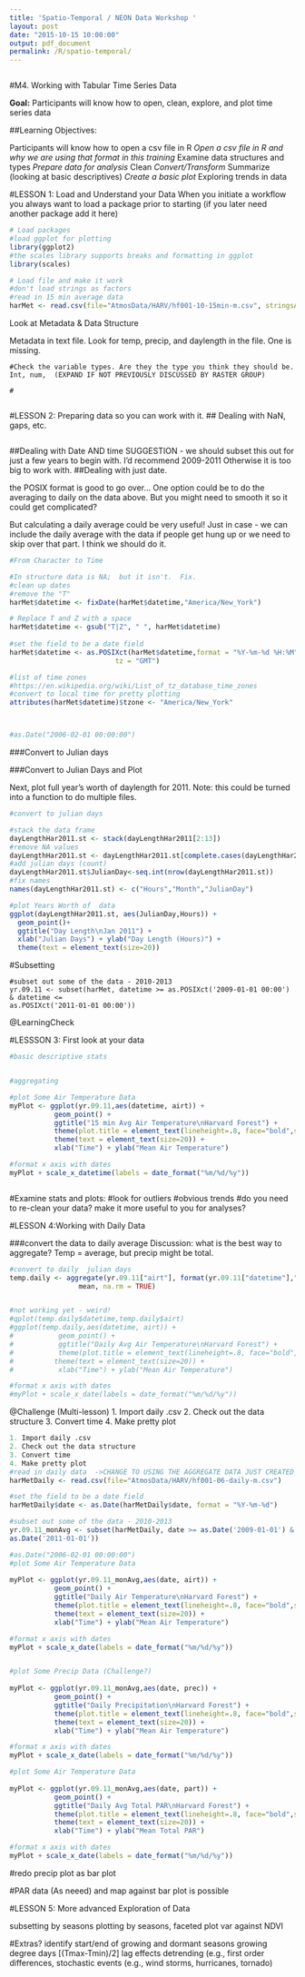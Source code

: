 ```yaml
---
title: 'Spatio-Temporal / NEON Data Workshop '
layout: post
date: "2015-10-15 10:00:00"
output: pdf_document
permalink: /R/spatio-temporal/
---
```


```r

```

#M4. Working with Tabular Time Series Data

**Goal:** Participants will know how to open, clean, explore, and  plot time series data

##Learning Objectives:

Participants will know how to open a csv file in R
*Open a csv file in R and why we are using that format in this training
*Examine data structures and types
*Prepare data for analysis
  *Clean
  *Convert/Transform
  *Summarize (looking at basic descriptives)
*Create a basic plot
*Exploring trends in data


#LESSON 1: Load and Understand your Data
When you initiate a workflow you always want to load a package prior to starting (if you later need another package add it here)

```r
# Load packages
#load ggplot for plotting 
library(ggplot2)
#the scales library supports breaks and formatting in ggplot
library(scales)

# Load file and make it work
#don't load strings as factors
#read in 15 min average data 
harMet <- read.csv(file="AtmosData/HARV/hf001-10-15min-m.csv", stringsAsFactors = FALSE)

```

Look at Metadata & Data Structure

Metadata in text file.  Look for temp, precip, and daylength in the file.  One is missing.  

```Data
#Check the variable types. Are they the type you think they should be. Int, num,  (EXPAND IF NOT PREVIOUSLY DISCUSSED BY RASTER GROUP)

#


```



#LESSON 2: Preparing data so you can work with it. 
## Dealing with NaN, gaps, etc. 

```gaps

```

##Dealing with Date AND time
SUGGESTION - we should subset this out for just a few years to begin with. I'd recommend 2009-2011
Otherwise it is too big to work with.
##Dealing with just date.

the POSIX format is good to go over... One option could be to do the averaging to 
daily on the data above. But you might need to smooth it so it could get complicated?

But calculating a daily average could be very useful! Just in case - we can include the daily average with the data if people get hung up or we need to skip over that part. I think we should do it.


```r
#From Character to Time 

#In structure data is NA;  but it isn't.  Fix. 
#clean up dates
#remove the "T"
harMet$datetime <- fixDate(harMet$datetime,"America/New_York")

# Replace T and Z with a space
harMet$datetime <- gsub("T|Z", " ", harMet$datetime)
  
#set the field to be a date field
harMet$datetime <- as.POSIXct(harMet$datetime,format = "%Y-%m-%d %H:%M", 
                          tz = "GMT")

#list of time zones
#https://en.wikipedia.org/wiki/List_of_tz_database_time_zones
#convert to local time for pretty plotting
attributes(harMet$datetime)$tzone <- "America/New_York"



#as.Date("2006-02-01 00:00:00")
```


###Convert to Julian days

###Convert to Julian Days and Plot

Next, plot full year's worth of daylength for 2011.
Note: this could be turned into a function to do multiple files.

```r

#convert to julian days

#stack the data frame
dayLengthHar2011.st <- stack(dayLengthHar2011[2:13])
#remove NA values
dayLengthHar2011.st <- dayLengthHar2011.st[complete.cases(dayLengthHar2011.st),]
#add julian days (count)
dayLengthHar2011.st$JulianDay<-seq.int(nrow(dayLengthHar2011.st))
#fix names
names(dayLengthHar2011.st) <- c("Hours","Month","JulianDay")

#plot Years Worth of  data
ggplot(dayLengthHar2011.st, aes(JulianDay,Hours)) +
  geom_point()+
  ggtitle("Day Length\nJan 2011") +
  xlab("Julian Days") + ylab("Day Length (Hours)") +
  theme(text = element_text(size=20))

```



#Subsetting

``` dply
#subset out some of the data - 2010-2013 
yr.09.11 <- subset(harMet, datetime >= as.POSIXct('2009-01-01 00:00') & datetime <=
as.POSIXct('2011-01-01 00:00'))

```

@LearningCheck

#LESSSON 3: First look at your data

```r
#basic descriptive stats


#aggregating

```




```r
#plot Some Air Temperature Data
myPlot <- ggplot(yr.09.11,aes(datetime, airt)) +
           geom_point() +
           ggtitle("15 min Avg Air Temperature\nHarvard Forest") +
           theme(plot.title = element_text(lineheight=.8, face="bold",size = 20)) +
           theme(text = element_text(size=20)) +
           xlab("Time") + ylab("Mean Air Temperature")

#format x axis with dates
myPlot + scale_x_datetime(labels = date_format("%m/%d/%y"))



```


#Examine stats and plots:
  #look for outliers
  #obvious trends
  #do you need to re-clean your data? make it more useful to you for analyses?


#LESSON 4:Working with Daily Data 

###convert the data to daily average 
Discussion:  what is the best way to aggregate?  Temp = average, but precip might be total.
```r
#convert to daily  julian days
temp.daily <- aggregate(yr.09.11["airt"], format(yr.09.11["datetime"],"%Y-%j"),
                 mean, na.rm = TRUE) 


#not working yet - weird!
#qplot(temp.daily$datetime,temp.daily$airt)
#ggplot(temp.daily,aes(datetime, airt)) +
#           geom_point() +
#           ggtitle("Daily Avg Air Temperature\nHarvard Forest") +
#           theme(plot.title = element_text(lineheight=.8, face="bold",size = 20)) +
#          theme(text = element_text(size=20)) +
#           xlab("Time") + ylab("Mean Air Temperature")

#format x axis with dates
#myPlot + scale_x_date(labels = date_format("%m/%d/%y"))

```

@Challenge (Multi-lesson)
1. Import daily .csv
2. Check out the data structure
3. Convert time 
4. Make pretty plot

``` r
1. Import daily .csv
2. Check out the data structure
3. Convert time 
4. Make pretty plot
#read in daily data  ->CHANGE TO USING THE AGGREGATE DATA JUST CREATED
harMetDaily <- read.csv(file="AtmosData/HARV/hf001-06-daily-m.csv")

#set the field to be a date field
harMetDaily$date <- as.Date(harMetDaily$date, format = "%Y-%m-%d")

#subset out some of the data - 2010-2013 
yr.09.11_monAvg <- subset(harMetDaily, date >= as.Date('2009-01-01') & date <=
as.Date('2011-01-01'))

#as.Date("2006-02-01 00:00:00")
#plot Some Air Temperature Data
  
myPlot <- ggplot(yr.09.11_monAvg,aes(date, airt)) +
           geom_point() +
           ggtitle("Daily Air Temperature\nHarvard Forest") +
           theme(plot.title = element_text(lineheight=.8, face="bold",size = 20)) +
           theme(text = element_text(size=20)) +
           xlab("Time") + ylab("Mean Air Temperature")

#format x axis with dates
myPlot + scale_x_date(labels = date_format("%m/%d/%y"))


#plot Some Precip Data (Challenge?)
  
myPlot <- ggplot(yr.09.11_monAvg,aes(date, prec)) +
           geom_point() +
           ggtitle("Daily Precipitation\nHarvard Forest") +
           theme(plot.title = element_text(lineheight=.8, face="bold",size = 20)) +
           theme(text = element_text(size=20)) +
           xlab("Time") + ylab("Mean Air Temperature")

#format x axis with dates
myPlot + scale_x_date(labels = date_format("%m/%d/%y"))

#plot Some Air Temperature Data
  
myPlot <- ggplot(yr.09.11_monAvg,aes(date, part)) +
           geom_point() +
           ggtitle("Daily Avg Total PAR\nHarvard Forest") +
           theme(plot.title = element_text(lineheight=.8, face="bold",size = 20)) +
           theme(text = element_text(size=20)) +
           xlab("Time") + ylab("Mean Total PAR")

#format x axis with dates
myPlot + scale_x_date(labels = date_format("%m/%d/%y"))

```

#redo precip plot as bar plot

#PAR data (As neeed) and map against bar plot is possible



#LESSON 5: More advanced Exploration of Data

subsetting by seasons
plotting by seasons, faceted
plot var against NDVI 



#Extras? 
identify start/end of growing and dormant seasons
growing degree days [(Tmax-Tmin)/2]
lag effects
detrending (e.g., first order differences,
stochastic events (e.g., wind storms, hurricanes, tornado)

